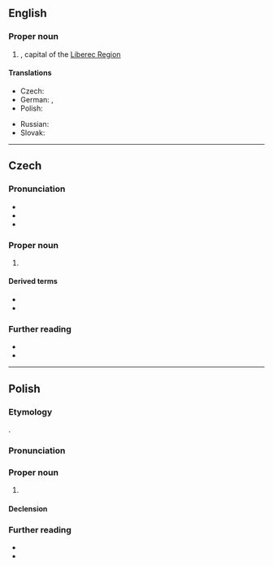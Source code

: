 ==English==
{{wikipedia}}

===Proper noun===
{{en-proper noun}}

# {{place|en|city|in the north-central|c/Czech Republic}}, capital of the [[w:Liberec Region|Liberec Region]]

====Translations====
{{trans-top|city in the Czech Republic}}
* Czech: {{t+|cs|Liberec|m}}
* German: {{t|de|Reichenberg|n}}, {{t+|de|Liberec|n}}
* Polish: {{t+|pl|Liberec|m}}
{{trans-mid}}
* Russian: {{t|ru|Ли́берец|m}}
* Slovak: {{t|sk|Liberec|m}}
{{trans-bottom}}

----

==Czech==
{{wikipedia|lang=cs}}

===Pronunciation===
* {{cs-IPA}}
* {{audio|cs|Cs-Liberec.ogg|Audio}}
* {{audio|cs|Cs Liberec.ogg|Audio}}

===Proper noun===
{{head|cs|proper noun}}

# {{place|cs|city|c/Czech Republic|t1=Liberec}}

====Derived terms====
* {{l|cs|liberecký}}
* {{l|cs|Liberečan}}

===Further reading===
* {{R:KNLA}}
* {{R:SSJC}}

----

==Polish==
{{wp|lang=pl}}

===Etymology===
{{bor+|pl|cs|Liberec}}.

===Pronunciation===
{{pl-p}}

===Proper noun===
{{pl-proper noun|m-in}}

# {{place|pl|city|c/Czech Republic|t1=Liberec}}

====Declension====
{{pl-decl-noun-m-in|Liber|c|noms=Liberec|gens=Liberca|tantum=s}}

===Further reading===
* {{R:pl:WSJP}}
* {{R:pl:PWN}}

{{C|pl|Exonyms}}